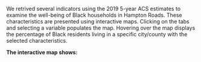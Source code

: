 We retrived several indicators using the 2019 5-year ACS estimates to examine the well-being of Black households in Hampton Roads. These characteristics are presented using interactive maps. Clicking on the tabs and selecting a variable populates the map. Hovering over the map displays the percentage of Black residents living in a specific city/county with the selected characteristics.

**The interactive map shows:**

